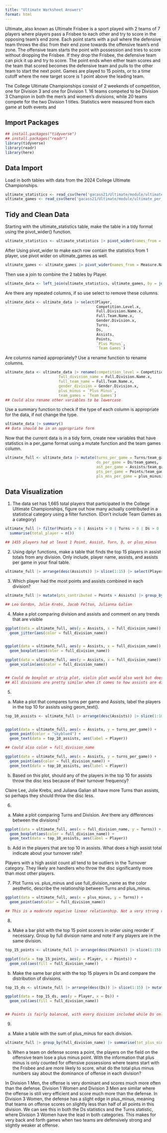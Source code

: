 ```yaml
---
title: "Ultimate Worksheet Answers"
format: html
---
```


Ultimate, also known as Ultimate Frisbee is a sport played with 2 teams of 7 players where players pass a Frisbee to each other and try to score in the opposing team's end zone. Each point starts with a pull where the defensive team throws the disc from their end zone towards the offensive team's end zone. The offensive team starts the point with possession and tries to score without dropping the Frisbee. If they drop the Frisbee, the defensive team can pick it up and try to score. The point ends when either team scores and the team that scored becomes the defensive team and pulls to the other team to start the next point. Games are played to 15 points, or to a time cutoff where the new target score is 1 point above the leading team.

The College Ultimate Championships consist of 2 weekends of competition, one for Division 3 and one for Division 1. 16 teams competed to be Division 3 Champion in both the men's and women's divisions, while 20 teams compete for the two Division 1 titles. Statistics were measured from each game at both events and 

## Import Packages

```r
## install.packages("tidyverse")
## install.packages("readr")
library(tidyverse)
library(readr)
library(here)
```

## Data Import

Load in both tables with data from the 2024 College Ultimate Championships.
```r
ultimate_statistics <- read_csv(here('gacass21/Ultimate/module/ultimate_total.csv'))
ultimate_games <- read_csv(here('gacass21/Ultimate/module/ultimate_per_game.csv'))
```


## Tidy and Clean Data

Starting with the ultimate_statistics table, make the table in a tidy format using the pivot_wider() function.

```r
ultimate_statistics <- ultimate_statistics |> pivot_wider(names_from = Measure.Names, values_from = Measure.Values)
```

After Using pivot_wider to make each row contain the statistics from 1 player, use pivot wider on ultimate_games as well.

```r
ultimate_games <- ultimate_games |> pivot_wider(names_from = Measure.Names, values_from = Measure.Values)
```

Then use a join to combine the 2 tables by Player.

```r
ultimate_data <- left_join(ultimate_statistics, ultimate_games, by = join_by(Player))
```

Are there any repeated columns, if so use select to remove these columns.

```r
ultimate_data <- ultimate_data |> select(Player, 
                                         Competition.Level.x, 
                                         Full.Division.Name.x, 
                                         Full.Team.Name.x, 
                                         Gender.Division.x, 
                                         Turns, 
                                         Ds, 
                                         Assists, 
                                         Points, 
                                         `Plus Minus`, 
                                         `Team Games`)
```

Are columns named appropriately? Use a rename function to rename columns.

```r
ultimate_data <- ultimate_data |> rename(competition_level = Competition.Level.x, 
                        full_division_name = Full.Division.Name.x, 
                        full_team_name = Full.Team.Name.x,
                        gender_division = Gender.Division.x,
                        plus_minus = `Plus Minus`,
                        team_games = `Team Games`)
## Could also rename other variables to be lowercase
```

Use a summary function to check if the type of each column is appropriate for the data, if not change the type.

```r
ultimate_data |> summary()
## Data should be in an appropriate form
```


Now that the current data is in a tidy form, create new variables that have statistics in a per_game format using a mutate function and the team games column.

```r
ultimate_full <- ultimate_data |> mutate(turns_per_game = Turns/team_games, 
                                         ds_per_game = Ds/team_games,
                                         ast_per_game = Assists/team_games,
                                         pts_per_game = Points/team_games,
                                         pls_mns_per_game = plus_minus/team_games)
```

## Data Visualization

1. The data set has 1,665 total players that participated in the College Ultimate Championships, figure out how many actually contributed in a statistical category using a filter function. (Don't include Team Games as a category)

```r
ultimate_full |> filter(Points > 0 | Assists > 0 | Turns > 0 | Ds > 0 | plus_minus != 0) |> 
  summarise(total_player = n())

## 1455 players had at least 1 Point, Assist, Turn, D, or plus_minus
```


2. Using dplyr functions, make a table that finds the top 15 players in assist totals from any division. Only include, player name, assists, and assists per game in your final table.

```r
ultimate_full |> arrange(desc(Assists)) |> slice(1:15) |> select(Player, Assists, ast_per_game)
```

3. Which player had the most points and assists combined in each division?

```r
ultimate_full |> mutate(pts_contributed = Points + Assists) |> group_by(full_division_name) |> arrange(desc(pts_contributed)) |> select(Player, Points, Assists, pts_contributed) |> slice(1)

## Leo Gordon, Jolie Krebs, Jacob Felton, Julianna Galian
```


4. Make a plot comparing division and assists and comment on any trends that are visible

```r
ggplot(data = ultimate_full, aes(y = Assists, x = full_division_name)) +
  geom_jitter(aes(color = full_division_name))


ggplot(data = ultimate_full, aes(y = Assists, x = full_division_name)) +
  geom_boxplot(aes(color = full_division_name))

ggplot(data = ultimate_full, aes(y = Assists, x = full_division_name)) +
  geom_violin(aes(color = full_division_name))


## Could do boxplot or strip plot, violin plot would also work but doesn't display the data very well
## All divisions are pretty similar when it comes to how assists are distibuted
```


5. 

a. Make a plot that compares turns per game and Assists, label the players in the top 10 for assists using geom_text().

```r
top_10_assists <- ultimate_full |> arrange(desc(Assists)) |> slice(1:10)


ggplot(data = ultimate_full, aes(x = Assists, y = turns_per_game)) +
  geom_point(color = "skyblue4") +
  geom_text(data = top_10_assists, aes(label = Player))

## Could also color = full_division_name

ggplot(data = ultimate_full, aes(x = Assists, y = turns_per_game)) +
  geom_point(aes(color = full_division_name)) +
  geom_text(data = top_10_assists, aes(label = Player))
```


b. Based on this plot, should any of the players in the top 10 for assists throw the disc less because of their turnover frequency?

Claire Lee, Jolie Krebs, and Juliana Galian all have more Turns than assists, so perhaps they should throw the disc less. 



6. 

a. Make a plot comparing Turns and Division. Are there any differences between the divisions?

```r
ggplot(data = ultimate_full, aes(x = full_division_name, y = Turns)) +
  geom_boxplot(aes(color = full_division_name)) +
  geom_text(data = top_10_assists, aes(label = Player))
```

b. Add in the players that are top 10 in assists. What does a high assist total indicate about your turnover rate?

Players with a high assist count all tend to be outliers in the Turnover category. They likely are handlers who throw the disc significantly more than most other players.


7. Plot Turns vs. plus_minus and use full_division_name as the color aesthetic, describe the relationship between Turns and plus_minus.

```r
ggplot(data = ultimate_full, aes(x = plus_minus, y = Turns)) +
  geom_point(aes(color = full_division_name))

## This is a moderate negative linear relationship. Not a very strong relationship, but there is definitely a correlation between large amounts of turnovers and a lower plus/minus.
```


8. 

a. Make a bar plot with the top 15 point scorers in order using reorder if necessary. Group by full division name and note if any players are in the same division.

```r
top_15_points <- ultimate_full |> arrange(desc(Points)) |> slice(1:15) |> mutate(Player = reorder(Player, Points))

ggplot(data = top_15_points, aes(y = Player, x = Points)) +
  geom_col(aes(fill = full_division_name))
```

b. Make the same bar plot with the top 15 players in Ds and compare the distribution of divisions.

```r
top_15_ds <- ultimate_full |> arrange(desc(Ds)) |> slice(1:15) |> mutate(Player = reorder(Player, Ds))

ggplot(data = top_15_ds, aes(y = Player, x = Ds)) +
  geom_col(aes(fill = full_division_name))


## Points is fairly balanced, with every division included while Ds only has the women's divisions, with D3 taking 11 of the top 15 spots.
```


9. 

a. Make a table with the sum of plus_minus for each division. 
```r
ultimate_full |> group_by(full_division_name) |> summarise(tot_plus_minus = sum(plus_minus))
```


b. When a team on defense scores a point, the players on the field on the offensive team lose a plus minus point. With the information that plus minus is only counted for offensive possessions where teams start with the Frisbee and are more likely to score, what do the total plus minus numbers say about the dominance of offense in each division?

In Division 1 Men, the offense is very dominant and scores much more often than the defense. Division 1 Women and Division 3 Men are similar where the offense is still very efficient and score much more than the defense. In Division 3 Women, the defense has a slight edge in plus_minus, meaning that teams on offense scores on slightly less than half of all points in this division. We can see this in both the Ds statistics and the Turns statistic, where Division 3 Women have the lead in both categories. This makes for very back and forth games when two teams are defensively strong and slightly weaker at offense.




